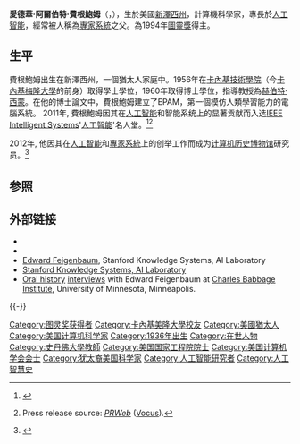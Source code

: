 {{noteTA
|1=zh-cn:斯坦福; zh-sg:斯坦福; zh-tw:史丹佛; zh-hk:史丹福; zh-mo:史丹福;
}}
{{Infobox scientist
| image                 = 27. Dr. Edward A. Feigenbaum 1994-1997.jpg
| name                  = 愛德華·阿爾伯特·費根鮑姆
| birth_date            = {{Birth date and age|1936|1|20|mf=y}}
| birth_place           = {{USA}}[[新泽西州|新泽西州]][[威霍肯_(新泽西州)|威霍肯]]
| death_date            = 
| death_place           = 
| residence             = 
| citizenship           =
| nationality           = {{USA}}
| ethnicity             = 
| field                 = [[計算機科學|計算機科學]]
| work_institution      = [[史丹佛大學|史丹佛大學]]
| alma_mater            = [[卡內基梅隆大學|卡內基梅隆大學]]
| doctoral_advisor      = [[赫伯特·西蒙|赫伯特·西蒙]]
| doctoral_students     = 
| known_for             = 
| prizes                = [[圖靈獎|圖靈獎]]
| religion              = [[猶太教|猶太教]]
| footnotes             = 
}}

'''愛德華·阿爾伯特·費根鮑姆'''（{{lang-en|Edward Albert Feigenbaum}}，{{bd|1936年|1月20日|||catIdx=Feigenbaum, Edward Albert}}），生於美國[[新澤西州|新澤西州]]，計算機科學家，專長於[[人工智能|人工智能]]，經常被人稱為[[專家系統|專家系統]]之父。為1994年[[圖靈獎|圖靈獎]]得主。
==生平==
費根鮑姆出生在新澤西州，一個猶太人家庭中。1956年在[[卡內基技術學院|卡內基技術學院]]（今[[卡內基梅隆大學|卡內基梅隆大學]]的前身）取得學士學位，1960年取得博士學位，指導教授為[[赫伯特·西蒙|赫伯特·西蒙]]。在他的博士論文中，費根鮑姆建立了EPAM，第一個模仿人類學習能力的電腦系統。 2011年, 費根鮑姆因其在[[人工智能|人工智能]]和智能系统上的显著贡献而入选[[IEEE_Intelligent_Systems|IEEE Intelligent Systems]]'[[人工智能|人工智能]]'名人堂。<ref>{{cite journal|journal=IEEE Intelligent Systems|title=AI's Hall of Fame|date=July 2011|volume=26|issue=4|pages=5–15|doi=10.1109/mis.2011.64|issn=1541-1672|url=http://ieeexplore.ieee.org/document/5968105/|accessdate=2018-04-03|archive-date=2018-06-20|archive-url=https://web.archive.org/web/20180620072530/https://ieeexplore.ieee.org/document/5968105/|dead-url=no}}</ref><ref>{{cite news |url=http://www.digitaljournal.com/pr/399442 |title=IEEE Computer Society Magazine Honors Artificial Intelligence Leaders |newspaper=[[DigitalJournal.com|DigitalJournal.com]] |date={{Start date|2011|8|24}} |accessdate={{Start date|2011|9|18}} |archive-date=2019-03-31 |archive-url=https://web.archive.org/web/20190331010146/http://www.digitaljournal.com/pr/399442 |dead-url=no }} Press release source: ''[[PRWeb|PRWeb]]'' ([[Vocus|Vocus]]).</ref>

2012年, 他因其在[[人工智能|人工智能]]和[[專家系統|專家系統]]上的创举工作而成为[[计算机历史博物馆|计算机历史博物馆]]研究员。<ref> {{cite web
 |url         = http://www.computerhistory.org/fellowawards/hall/bios/Edward,Feigenbaum/
 |title       = Edward Feigenbaum
 |publisher   = Computer History Museum
 |accessdate  = 2013-05-23
 |deadurl     = yes
 |archiveurl  = https://web.archive.org/web/20130509235811/http://www.computerhistory.org/fellowawards/hall/bios/Edward,Feigenbaum/
 |archivedate = 2013-05-09
}} </ref>

==参照==
{{Reflist}}

==外部链接==
*{{MathGenealogy |id=61956 |title=Edward Albert Feigenbaum}}
*{{AIGenealogy |id=300 |title=Edward A. Feigenbaum}}
* [https://web.archive.org/web/20030821053914/http://ksl-web.stanford.edu/people/eaf/ Edward Feigenbaum], Stanford Knowledge Systems, AI Laboratory
* [https://web.archive.org/web/20050912031112/http://ksl.stanford.edu/ Stanford Knowledge Systems, AI Laboratory]
* [http://purl.umn.edu/107283 Oral history] [http://purl.umn.edu/107282 interviews] with Edward Feigenbaum at [[Charles_Babbage_Institute|Charles Babbage Institute]], University of Minnesota, Minneapolis.

{{-}}
{{圖靈獎}}
{{Authority control}}
{{DEFAULTSORT:Feigenbaum, Edward}}
[[Category:图灵奖获得者|Category:图灵奖获得者]]
[[Category:卡內基美隆大學校友|Category:卡內基美隆大學校友]]
[[Category:美國猶太人|Category:美國猶太人]]
[[Category:美国计算机科学家|Category:美国计算机科学家]]
[[Category:1936年出生|Category:1936年出生]]
[[Category:在世人物|Category:在世人物]]
[[Category:史丹佛大學教師|Category:史丹佛大學教師]]
[[Category:美国国家工程院院士|Category:美国国家工程院院士]]
[[Category:美国计算机学会会士|Category:美国计算机学会会士]]
[[Category:犹太裔美国科学家|Category:犹太裔美国科学家]]
[[Category:人工智能研究者|Category:人工智能研究者]]
[[Category:人工智慧史|Category:人工智慧史]]